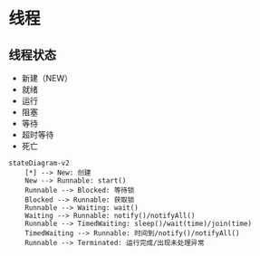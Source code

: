 # 线程

## 线程状态

* 新建（NEW）
* 就绪
* 运行
* 阻塞
* 等待
* 超时等待
* 死亡





```mermaid
stateDiagram-v2
    [*] --> New: 创建
    New --> Runnable: start()
    Runnable --> Blocked: 等待锁
    Blocked --> Runnable: 获取锁
    Runnable --> Waiting: wait()
    Waiting --> Runnable: notify()/notifyAll()
    Runnable --> TimedWaiting: sleep()/wait(time)/join(time)
    TimedWaiting --> Runnable: 时间到/notify()/notifyAll()
    Runnable --> Terminated: 运行完成/出现未处理异常


```